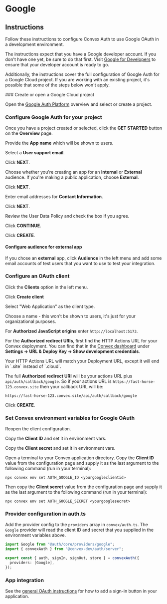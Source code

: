 
# Google

## Instructions

Follow these instructions to configure Convex Auth to use Google OAuth in a
development environment.

The instructions expect that you have a Google developer account. If you don't
have one yet, be sure to do that first. Visit
[Google for Developers](https://developers.google.com/) to ensure that your
developer account is ready to go.

Additionally, the instructions cover the full configuration of Google Auth for a
Google Cloud project. If you are working with an existing project, it's possible that some of
the steps below won't apply.

<Steps>
### Create or open a Google Cloud project

Open the [Google Auth Platform](https://console.cloud.google.com/auth/overview)
overview and select or create a project.

### Configure Google Auth for your project

Once you have a project created or selected, click the **GET STARTED** button on
the **Overview** page.

Provide the **App name** which will be shown to users.

Select a **User support email**.

Click **NEXT**.

Choose whether you're creating an app for an **Internal** or **External**
audience. If you're making a public application, choose **External**.

Click **NEXT**.

Enter email addresses for **Contact Information**.

Click **NEXT**.

Review the User Data Policy and check the box if you agree.

Click **CONTINUE**.

Click **CREATE**.

#### Configure audience for external app

If you chose an **external** app, click **Audience** in the left menu and add
some email accounts of test users that you want to use to test your integration.

### Configure an OAuth client

Click the **Clients** option in the left menu.

Click **Create client**

Select "Web Application" as the client type.

Choose a name - this won't be shown to users, it's just for your organizational
purposes.

For **Authorized JavaScript origins** enter `http://localhost:5173`.

For the **Authorized redirect URIs**, first find the HTTP Actions URL for your
Convex deployment. You can find that in the
[Convex dashboard](https://dashboard.convex.dev/) under **Settings -> URL &
Deploy Key -> Show development credentials**.

<Callout type="info">
  Your HTTP Actions URL will match your Deployment URL, except it will end in
  `.site` instead of `.cloud`.
</Callout>

The full **Authorized redirect URI** will be your actions URL plus
`api/auth/callback/google`. So if your actions URL is
`https://fast-horse-123.convex.site` then your callback URL will be:

```
https://fast-horse-123.convex.site/api/auth/callback/google
```

Click **CREATE**.

### Set Convex environment variables for Google OAuth

Reopen the client configuration.

Copy the **Client ID** and set it in environment vars.

Copy the **Client secret** and set it in environment vars.

Open a terminal to your Convex application directory. Copy the **Client ID**
value from the configuration page and supply it as the last argument to the
following command (run in your terminal):

```
npx convex env set AUTH_GOOGLE_ID <yourgoogleclientid>
```

Then copy the **Client secret** value from the configuration page and supply it
as the last argument to the following command (run in your terminal):

```
npx convex env set AUTH_GOOGLE_SECRET <yourgooglesecret>
```

### Provider configuration in auth.ts

Add the provider config to the `providers` array in `convex/auth.ts`. The
`Google` provider will read the client ID and secret that you supplied in the
environment variables above.

```ts filename="convex/auth.ts"
import Google from "@auth/core/providers/google";
import { convexAuth } from "@convex-dev/auth/server";

export const { auth, signIn, signOut, store } = convexAuth({
  providers: [Google],
});
```

### App integration

See the [general OAuth instructions](../oauth#add-sign-in-button) for how to add
a sign-in button in your application.

</Steps>
